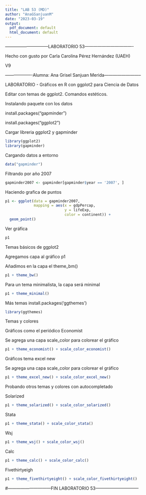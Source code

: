 ```yaml
---
title: "LAB 53 (MD)"
author: "AnaGSanjuanM"
date: "2023-03-19"
output:
  pdf_document: default
  html_document: default
---
```


------------------------------LABORATORIO 53----------------------------------

Hecho con gusto por Carla Carolina Pérez Hernández (UAEH)

V9

-------------------Alumna: Ana Grisel Sanjuan Merida--------------------------

LABORATORIO - Gráficos en R con ggplot2 para Ciencia de Datos

Editar con temas de ggplot2. Comandos estéticos.

Instalando paquete con los datos

install.packages("gapminder")

install.packages("ggplot2")

Cargar libreria ggplot2 y gapminder
```r
library(ggplot2)
library(gapminder)
```


Cargando datos a entorno
```r
data("gapminder")
```


Filtrando por año 2007
```r
gapminder2007 <- gapminder[gapminder$year == '2007', ]
```



Haciendo grafica de puntos
```r
p1 <- ggplot(data = gapminder2007,
             mapping = aes(x = gdpPercap,
                           y = lifeExp,
                           color = continent)) +
  geom_point()
```


Ver gráfica
```r
p1
```


Temas básicos de ggplot2

Agregamos capa al gráfico p1

Añadimos en la capa el theme_bm()
```r
p1 + theme_bw()
```


Para un tema minimalista, la capa será minimal
```r
p1 + theme_minimal()
```


Más temas
install.packages('ggthemes')
```r
library(ggthemes)
```


Temas y colores

Gráficos como el periódico Economist

Se agrega una capa scale_color para colorear el gráfico
```r
p1 + theme_economist() + scale_color_economist()
```


Gráficos tema excel new

Se agrega una capa scale_color para colorear el gráfico
```r
p1 + theme_excel_new() + scale_color_excel_new()
```


Probando otros temas y colores con autocompletado

Solarized
```r
p1 + theme_solarized() + scale_color_solarized()
```


Stata
```r
p1 + theme_stata() + scale_color_stata()
```


Wsj
```r
p1 + theme_wsj() + scale_color_wsj()
```


Calc
```r
p1 + theme_calc() + scale_color_calc()
```


Fivethirtyeigh
```r
p1 + theme_fivethirtyeight() + scale_color_fivethirtyeight()
```


#------------------------------FIN LABORATORIO 53------------------------------